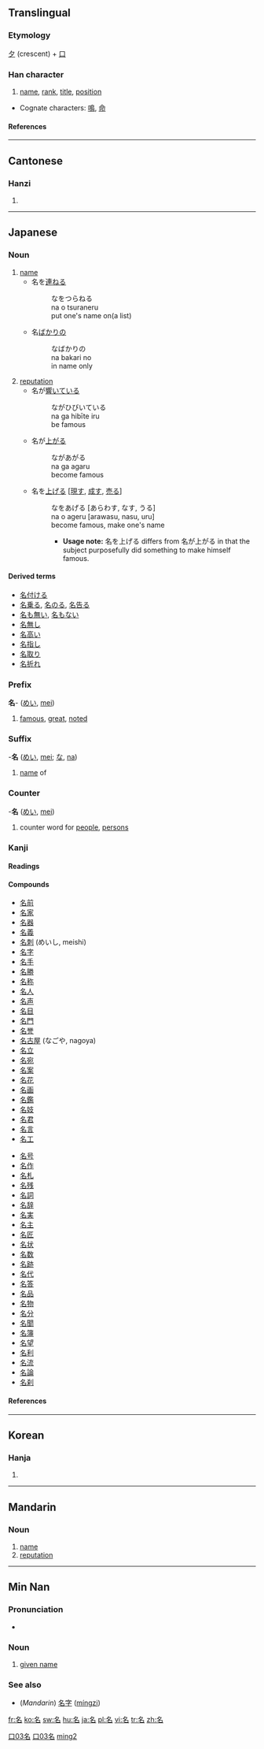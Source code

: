 ==Translingual==
===Etymology===
[[夕]] (crescent) + [[口]]

===Han character===
{{Han char|rn=30|rad=口|as=03|sn=6|four=2760<sub>0</sub>|canj=弓戈口 (NIR)|ids=⿱[[夕]][[口]]}}
# [[name]], [[rank]], [[title]], [[position]]


* Cognate characters: [[鳴]], [[命]]
====References====
{{Han ref|kx=0175.090|dkj=03297|dj=0391.020|hdz=10582.060|uh=540D|ud=21517|bh=A657|bd=42583}}
----

==Cantonese==
===Hanzi===
{{yue-hanzi|jyut=|y=ming4}}
# {{defn|Cantonese}}
----
== Japanese ==


===Noun===
{{ja-noun|k|hira=な|rom=na}}
# [[name]]
#*名を[[連ねる]]
#*:なをつらねる
#*:na o tsuraneru
#*:put one's name on(a list)
#*名[[ばかり]]の
#*:なばかりの
#*:na bakari no
#*:in name only
# [[reputation]]
#*名が[[響く|響いて]]いる
#*:ながひびいている
#*:na ga hibīte iru
#*:be famous
#*名が[[上がる]]
#*:ながあがる
#*:na ga agaru
#*:become famous
#*名を[[上げる]] <nowiki>[</nowiki>[[現す]], [[成す]], [[売る]]<nowiki>]</nowiki>
#*:なをあげる [あらわす, なす, うる]
#*:na o ageru [arawasu, nasu, uru]
#*:become famous, make one's name
#*:*'''Usage note:''' 名を上げる differs from 名が上がる in that the subject purposefully did something to make himself famous.
====Derived terms====
* [[名付ける]]
* [[名乗る]], [[名のる]], [[名告る]]
* [[名も無い]], [[名もない]] 
* [[名無し]]
* [[名高い]]
* [[名指し]]
* [[名取り]]
* [[名折れ]]

===Prefix===
'''名'''- ([[めい]], [[mei]])
# [[famous]], [[great]], [[noted]]


===Suffix===
-'''名''' ([[めい]], [[mei]]; [[な]], [[na]])
# [[name]] of


===Counter===
-'''名''' ([[めい]], [[mei]])
# counter word for [[people]], [[persons]]


===Kanji===
{{ja-kanji|grade=1|rs=口03}}
====Readings====
{{ja-readings|kanon=[[めい]] ([[mei]])|goon=[[みょう]] ([[myō]])|kun=[[な]] ([[na]]), [[なのる]] ([[nanoru]]), [[なづける]] ([[nazukeru]])|nadzuke=[[あきら]] (akira), [[かた]] (kata), [[な]] (na), [[なづく]] (nadzuku), [[もり]] (mori)}}
====Compounds====
{{top2}}
*[[名前]]
*[[名家]]
*[[名器]]
*[[名義]]
*[[名刺]] (めいし, meishi)
*[[名字]]
*[[名手]]
*[[名勝]]
*[[名称]]
*[[名人]]
*[[名声]]
*[[名目]]
*[[名門]]
*[[名誉]]
*[[名古屋]] (なごや, nagoya)
*[[名立]]
*[[名宛]]
*[[名案]]
*[[名花]]
*[[名画]]
*[[名鑑]]
*[[名妓]]
*[[名君]]
*[[名言]]
*[[名工]]
{{mid2}}
*[[名号]]
*[[名作]]
*[[名札]]
*[[名残]]
*[[名詞]]
*[[名辞]]
*[[名実]]
*[[名主]]
*[[名匠]]
*[[名状]]
*[[名数]]
*[[名跡]]
*[[名代]]
*[[名答]]
*[[名品]]
*[[名物]]
*[[名分]]
*[[名聞]]
*[[名簿]]
*[[名望]]
*[[名利]]
*[[名流]]
*[[名論]]
*[[名刹]]
{{bottom}}
==== References ====
{{ja-kref|a|4430|96BC|4C3E}}
----

==Korean==
===Hanja===
{{ko-hanja|hangeul=[[명]]|eumhun=이름|rv=myeong|mr=myŏng}}
# {{defn|Korean}}




[[Category:Grade 1 kanji|口03名]]
----
==Mandarin==
===Noun===
{{cmn-noun|ts|pin=míng|pint=ming2|rs=口03}}

# [[name]]
# [[reputation]]

[[Category:zh-tw:Elementary Mandarin|口03名]]
[[Category:zh-cn:Elementary Mandarin|ming2]]

----

==Min Nan==
===Pronunciation===
*{{IPA|[ mia˧˥ ]}}

===Noun===
{{nan-noun|ts|poj=miâ|pojt=mia5|rs=口03}}

# [[given name]]

===See also===
*(''Mandarin'') [[名字]] ([[míngzi]])

[[fr:名]]
[[ko:名]]
[[sw:名]]
[[hu:名]]
[[ja:名]]
[[pl:名]]
[[vi:名]]
[[tr:名]]
[[zh:名]]